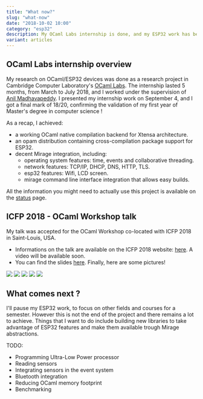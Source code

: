 ```yaml
---
title: "What now?"
slug: "what-now"
date: "2018-10-02 10:00"
category: "esp32"
description: My OCaml Labs internship is done, and my ESP32 work has been presented at ICFP 2018's OCaml Workshop. So what's next ?
variant: articles
---
```


## OCaml Labs internship overview

My research on OCaml/ESP32 devices was done as a research project in Cambridge Computer Laboratory's [OCaml Labs](http://ocamllabs.io/). The internship lasted 5 months, from March to July 2018, and I worked under the supervision of [Anil Madhavapeddy](http://anil.recoil.org/). I presented my internship work on September 4, and I got a final mark of 18/20, confirming the validation of my first year of Master's degree in computer science !

As a recap, I achieved:

- a working OCaml native compilation backend for Xtensa architecture.
- an opam distribution containing cross-compilation package support for ESP32.
- decent Mirage integration, including:
  - operating system features: time, events and collaborative threading.
  - network features: TCP/IP, DHCP, DNS, HTTP, TLS.
  - esp32 features: Wifi, LCD screen.
  - mirage command line interface integration that allows easy builds.

All the information you might need to actually use this project is available on the [status](https://www.lortex.org/status/2018/10/02/status.html) page.

## ICFP 2018 - OCaml Workshop talk


My talk was accepted for the OCaml Workshop co-located with ICFP 2018 in Saint-Louis, USA. 
- Informations on the talk are available on the ICFP 2018 website: [here](https://icfp18.sigplan.org/event/ocaml-2018-papers-ocaml-on-the-esp32-chip-well-typed-lightbulbs-await).
A video will be available soon. 
- You can find the slides <a href={Talk}>here</a>. Finally, here are some pictures!


<div
  style={{
    display: "flex",
    flexDirection: "row",
    alignItems: "center",
    flexWrap: "wrap",
  }}
>
  <img
    src={Icfp1}
    style={{
      flex: 1,
      display: "block",
      flexBasis: 0,
      width: "20%",
      height: "auto",
    }}
  />
  <img
    src={Icfp2}
    style={{
      flex: 1,
      display: "block",
      flexBasis: 0,
      width: "40%",
      height: "auto",
    }}
  />
  <img
    src={Icfp3}
    style={{
      flex: 1,
      display: "block",
      flexBasis: 0,
      width: "40%",
      height: "auto",
    }}
  />
  <img
    src={Icfp4}
    style={{
      flex: 1,
      display: "block",
      flexBasis: 0,
      width: "20%",
      height: "auto",
    }}
  />
  <img
    src={Icfp5}
    style={{
      flex: 1,
      display: "block",
      flexBasis: 0,
      width: "20%",
      height: "auto",
    }}
  />
</div>

## What comes next ?

I'll pause my ESP32 work, to focus on other fields and courses for a semester. However this is not the end of the project and there remains a lot to achieve. Things that I want to do include building new libraries to take advantage of ESP32 features and make them available trough Mirage abstractions.

TODO:

- Programming Ultra-Low Power processor
- Reading sensors
- Integrating sensors in the event system
- Bluetooth integration
- Reducing OCaml memory footprint
- Benchmarking
